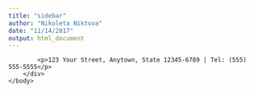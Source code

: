```yaml
---
title: "sidebar"
author: "Nikoleta Niktova"
date: "11/14/2017"
output: html_document
---
```

<html>
  <body>
      <div id="footer">
			<p>123 Your Street, Anytown, State 12345-6789 | Tel: (555) 555-5555</p>
		</div>
	</body>